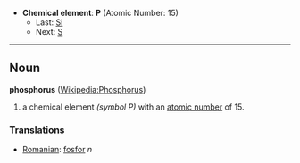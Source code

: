 *'''Chemical element''': '''P''' (Atomic Number: 15)
**Last: [[Silicon|Si]]
**Next: [[Sulfur|S]]
----
== Noun ==
'''phosphorus''' ([[en:Phosphorus|Wikipedia:Phosphorus]])

#a chemical element ''(symbol P)'' with an [[atomic number]] of 15.

===Translations===
*[[Romanian]]: [[fosfor]] ''n''
